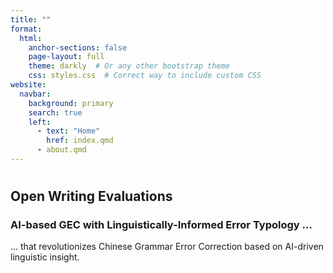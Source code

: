 ```yaml
---
title: ""
format:
  html:
    anchor-sections: false
    page-layout: full
    theme: darkly  # Or any other bootstrap theme
    css: styles.css  # Correct way to include custom CSS
website:
  navbar:
    background: primary
    search: true
    left:
      - text: "Home"
        href: index.qmd
      - about.qmd 
---
```


<div class="intro-section">
  <h1></h1>
  <h2>Open Writing Evaluations</h2>
</div>

<div class="content-section">
  <h3>AI-based GEC with Linguistically-Informed Error Typology ... </h3>
  <p>... that revolutionizes Chinese Grammar Error Correction based on AI-driven linguistic insight.</p>
</div>